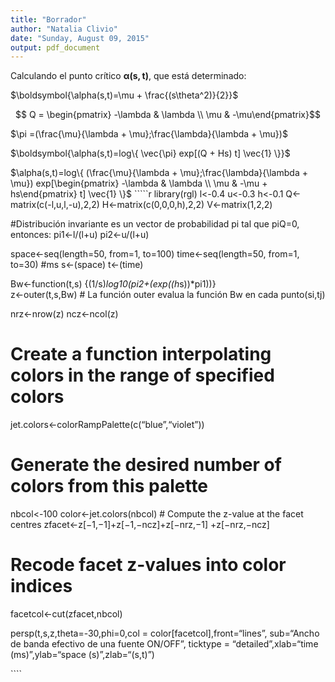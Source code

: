 ```yaml
---
title: "Borrador"
author: "Natalia Clivio"
date: "Sunday, August 09, 2015"
output: pdf_document
---
```



Calculando el punto crítico $\boldsymbol{\alpha(s,t)}$, que está determinado:

$\boldsymbol{\alpha(s,t)=\mu + \frac{(s\theta^2)}{2}}$


$$ Q = \begin{pmatrix} -\lambda & \lambda \\ \mu & -\mu\end{pmatrix}$$


$\pi =(\frac{\mu}{\lambda + \mu};\frac{\lambda}{\lambda + \mu})$

$\boldsymbol{\alpha(s,t)=log\{ \vec{\pi} exp[(Q + Hs) t] \vec{1} \}}$

$\alpha(s,t)=log\{ (\frac{\mu}{\lambda + \mu};\frac{\lambda}{\lambda + \mu}) exp[\begin{pmatrix} -\lambda & \lambda \\ \mu & -\mu + hs\end{pmatrix} t] \vec{1} \}$
`````r
library(rgl)
l<-0.4
u<-0.3
h<-0.1
Q<-matrix(c(-l,u,l,-u),2,2)
H<-matrix(c(0,0,0,h),2,2)
V<-matrix(1,2,2)

#Distribución invariante es un vector de probabilidad pi tal que piQ=0, entonces:
pi1<-l/(l+u)
pi2<-u/(l+u)

space<-seq(length=50, from=1, to=100)
time<-seq(length=50, from=1, to=30) #ms
s<-(space)
t<-(time)

Bw<-function(t,s) {(1/s)*log10(pi2+(exp((h*s))*pi1))}   
z<-outer(t,s,Bw)     # La función outer evalua la función Bw en cada punto(si,tj)

nrz<-nrow(z)
ncz<-ncol(z)

# Create a function interpolating colors in the range of specified colors
jet.colors<-colorRampPalette(c("blue","violet"))

# Generate the desired number of colors from this palette
nbcol<-100
color<-jet.colors(nbcol)
# Compute the z-value at the facet centres
zfacet<-z[−1,−1]+z[−1,−ncz]+z[−nrz,−1] +z[−nrz,−ncz]

# Recode facet z-values into color indices
facetcol<-cut(zfacet,nbcol)

persp(t,s,z,theta=-30,phi=0,col = color[facetcol],front="lines", 
      sub="Ancho de banda efectivo de una fuente ON/OFF",
      ticktype = "detailed",xlab="time (ms)",ylab="space (s)",zlab="(s,t)")  
      
````
